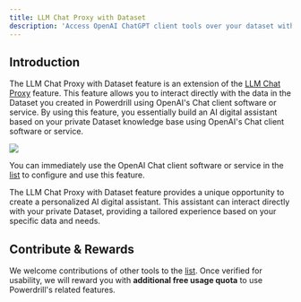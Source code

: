 ```yaml
---
title: LLM Chat Proxy with Dataset
description: 'Access OpenAI ChatGPT client tools over your dataset without OpenAI account'
---
```


## Introduction

The LLM Chat Proxy with Dataset feature is an extension of the [LLM Chat Proxy](/solutions/proxy) feature. This feature allows you to interact directly with the data in the Dataset you created in Powerdrill using OpenAI's Chat client software or service. By using this feature, you essentially build an AI digital assistant based on your private Dataset knowledge base using OpenAI's Chat client software or service.

<Frame>
  <img src="/images/dataset_proxy.drawio.png" style={{ borderRadius: '0.5rem' }} />
</Frame>

You can immediately use the OpenAI Chat client software or service in the [list](/solutions/proxy#contribute-and-rewards) to configure and use this feature.

The LLM Chat Proxy with Dataset feature provides a unique opportunity to create a personalized AI digital assistant. This assistant can interact directly with your private Dataset, providing a tailored experience based on your specific data and needs.

## Contribute & Rewards

We welcome contributions of other tools to the [list](/solutions/proxy#contribute-and-rewards). Once verified for usability, we will reward you with **additional free usage quota** to use Powerdrill's related features.